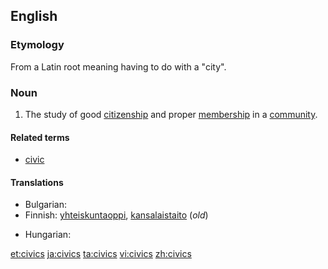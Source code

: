 ==English==

===Etymology===
From a Latin root meaning having to do with a "city".

===Noun===
{{infl|en|noun}}

# The study of good [[citizenship]] and proper [[membership]] in a [[community]].

====Related terms====
* [[civic]]

====Translations====
{{trans-top|the study of good citizenship and proper membership in a community}}
* Bulgarian: {{t|bg|гражданско право|n}}
* Finnish: [[yhteiskuntaoppi]], [[kansalaistaito]] (''old'')
{{trans-mid}}
* Hungarian: {{t|hu|állampolgári ismeretek}}
{{trans-bottom}}

[[et:civics]]
[[ja:civics]]
[[ta:civics]]
[[vi:civics]]
[[zh:civics]]